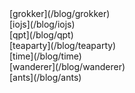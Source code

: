
<div>
  <GJHeader />
  [grokker](/blog/grokker)<br />
  [iojs](/blog/iojs)<br />
  [qpt](/blog/qpt)<br />
  [teaparty](/blog/teaparty)<br />
  [time](/blog/time)<br />
  [wanderer](/blog/wanderer)<br />
  [ants](/blog/ants)
</div>

